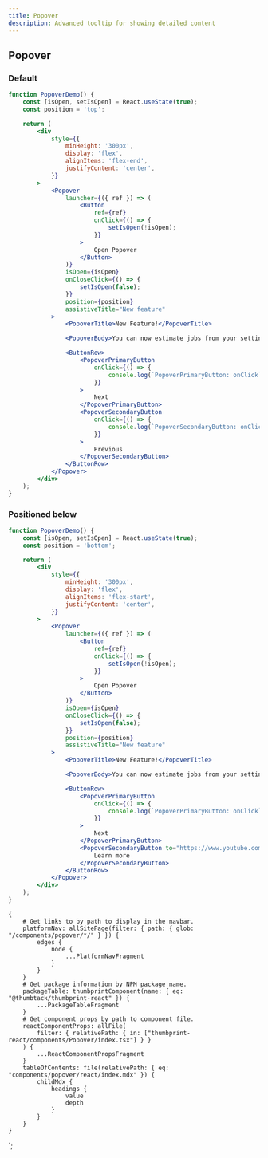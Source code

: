 ```yaml
---
title: Popover
description: Advanced tooltip for showing detailed content
---
```



<ComponentHeader data={props.data} />

## Popover

### Default

```jsx
function PopoverDemo() {
    const [isOpen, setIsOpen] = React.useState(true);
    const position = 'top';

    return (
        <div
            style={{
                minHeight: '300px',
                display: 'flex',
                alignItems: 'flex-end',
                justifyContent: 'center',
            }}
        >
            <Popover
                launcher={({ ref }) => (
                    <Button
                        ref={ref}
                        onClick={() => {
                            setIsOpen(!isOpen);
                        }}
                    >
                        Open Popover
                    </Button>
                )}
                isOpen={isOpen}
                onCloseClick={() => {
                    setIsOpen(false);
                }}
                position={position}
                assistiveTitle="New feature"
            >
                <PopoverTitle>New Feature!</PopoverTitle>

                <PopoverBody>You can now estimate jobs from your settings.</PopoverBody>

                <ButtonRow>
                    <PopoverPrimaryButton
                        onClick={() => {
                            console.log(`PopoverPrimaryButton: onClick`);
                        }}
                    >
                        Next
                    </PopoverPrimaryButton>
                    <PopoverSecondaryButton
                        onClick={() => {
                            console.log(`PopoverSecondaryButton: onClick`);
                        }}
                    >
                        Previous
                    </PopoverSecondaryButton>
                </ButtonRow>
            </Popover>
        </div>
    );
}
```

### Positioned below

```jsx
function PopoverDemo() {
    const [isOpen, setIsOpen] = React.useState(true);
    const position = 'bottom';

    return (
        <div
            style={{
                minHeight: '300px',
                display: 'flex',
                alignItems: 'flex-start',
                justifyContent: 'center',
            }}
        >
            <Popover
                launcher={({ ref }) => (
                    <Button
                        ref={ref}
                        onClick={() => {
                            setIsOpen(!isOpen);
                        }}
                    >
                        Open Popover
                    </Button>
                )}
                isOpen={isOpen}
                onCloseClick={() => {
                    setIsOpen(false);
                }}
                position={position}
                assistiveTitle="New feature"
            >
                <PopoverTitle>New Feature!</PopoverTitle>

                <PopoverBody>You can now estimate jobs from your settings.</PopoverBody>

                <ButtonRow>
                    <PopoverPrimaryButton
                        onClick={() => {
                            console.log(`PopoverPrimaryButton: onClick`);
                        }}
                    >
                        Next
                    </PopoverPrimaryButton>
                    <PopoverSecondaryButton to="https://www.youtube.com/watch?v=dQw4w9WgXcQ">
                        Learn more
                    </PopoverSecondaryButton>
                </ButtonRow>
            </Popover>
        </div>
    );
}
```

<ComponentFooter data={props.data} />

    {
        # Get links to by path to display in the navbar.
        platformNav: allSitePage(filter: { path: { glob: "/components/popover/*/" } }) {
            edges {
                node {
                    ...PlatformNavFragment
                }
            }
        }
        # Get package information by NPM package name.
        packageTable: thumbprintComponent(name: { eq: "@thumbtack/thumbprint-react" }) {
            ...PackageTableFragment
        }
        # Get component props by path to component file.
        reactComponentProps: allFile(
            filter: { relativePath: { in: ["thumbprint-react/components/Popover/index.tsx"] } }
        ) {
            ...ReactComponentPropsFragment
        }
        tableOfContents: file(relativePath: { eq: "components/popover/react/index.mdx" }) {
            childMdx {
                headings {
                    value
                    depth
                }
            }
        }
    }
`;
